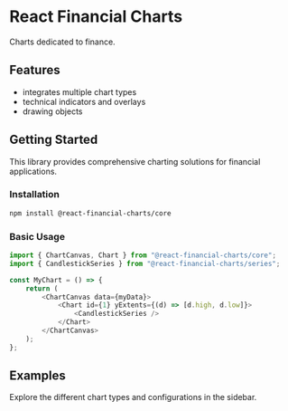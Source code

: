 
<Meta title="Intro" />

# React Financial Charts

Charts dedicated to finance.

## Features

- integrates multiple chart types
- technical indicators and overlays
- drawing objects

## Getting Started

This library provides comprehensive charting solutions for financial applications.

### Installation

```bash
npm install @react-financial-charts/core
```

### Basic Usage

```javascript
import { ChartCanvas, Chart } from "@react-financial-charts/core";
import { CandlestickSeries } from "@react-financial-charts/series";

const MyChart = () => {
    return (
        <ChartCanvas data={myData}>
            <Chart id={1} yExtents={(d) => [d.high, d.low]}>
                <CandlestickSeries />
            </Chart>
        </ChartCanvas>
    );
};
```

## Examples

Explore the different chart types and configurations in the sidebar.
